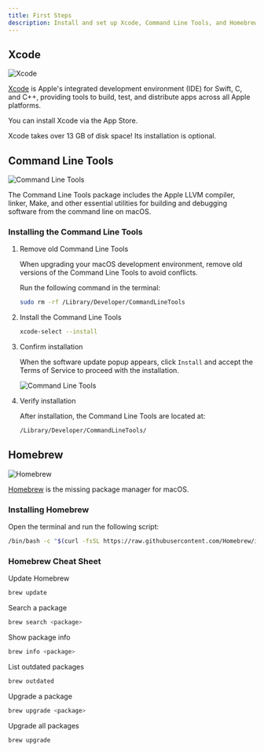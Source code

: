 ```yaml
---
title: First Steps
description: Install and set up Xcode, Command Line Tools, and Homebrew.
---
```


## Xcode

![Xcode](../../../assets/xcode.png)

[Xcode](https://developer.apple.com/xcode/) is Apple's integrated development environment (IDE) for Swift, C, and C++, providing tools to build, test, and distribute apps across all Apple platforms.

You can install Xcode via the App Store.

<Aside type="note">
Xcode takes over 13 GB of disk space! Its installation is optional.
</Aside>

## Command Line Tools

![Command Line Tools](../../../assets/terminal.png)

The Command Line Tools package includes the Apple LLVM compiler, linker, Make, and other essential utilities for building and debugging software from the command line on macOS.

### Installing the Command Line Tools

<Steps>

1. Remove old Command Line Tools

    When upgrading your macOS development environment, remove old versions of the Command Line Tools to avoid conflicts.

    Run the following command in the terminal:

    ```bash
    sudo rm -rf /Library/Developer/CommandLineTools
    ```

2. Install the Command Line Tools

    ```bash
    xcode-select --install
    ```

3. Confirm installation

    When the software update popup appears, click `Install` and accept the Terms of Service to proceed with the installation.

    ![Command Line Tools](../../../assets/xcode-select.png)

4. Verify installation

    After installation, the Command Line Tools are located at:

    ```bash
    /Library/Developer/CommandLineTools/
    ```

</Steps>

## Homebrew

![Homebrew](../../../assets/homebrew.png)

[Homebrew](https://brew.sh) is the missing package manager for macOS.

### Installing Homebrew

Open the terminal and run the following script:

```bash
/bin/bash -c "$(curl -fsSL https://raw.githubusercontent.com/Homebrew/install/HEAD/install.sh)"
```

### Homebrew Cheat Sheet

Update Homebrew

```bash
brew update
```

Search a package

```bash
brew search <package>
```

Show package info

```bash
brew info <package>
```

List outdated packages

```bash
brew outdated
```

Upgrade a package

```bash
brew upgrade <package>
```

Upgrade all packages

```bash
brew upgrade
```
